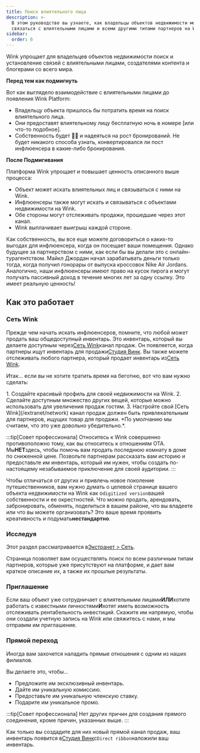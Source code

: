 ```yaml
---
title: Поиск влиятельного лица
description: >-
  В этом руководстве вы узнаете, как владельцы объектов недвижимости могут
  связаться с влиятельными лицами и всеми другими типами партнеров на Wink.
sidebar:
  order: 6
---
```


Wink упрощает для владельцев объектов недвижимости поиск и установление связей с влиятельными лицами, создателями контента и блогерами со всего мира.

**Перед тем как подмигнуть**

Вот как выглядело взаимодействие с влиятельными лицами до появления Wink Platform:

* Владельцу объекта пришлось бы потратить время на поиск влиятельного лица.
* Они предоставят влиятельному лицу бесплатную ночь в номере \[или что-то подобное].
* Собственность будет 🤞🏻 и надеяться на рост бронирований. Не будет никакого способа узнать, конвертировался ли пост инфлюенсера в какие-либо бронирования.

**После Подмигивания**

Платформа Wink упрощает и повышает ценность описанного выше процесса:

* Объект может искать влиятельных лиц и связываться с ними на Wink.
* Инфлюенсеры также могут искать и связываться с объектами недвижимости на Wink.
* Обе стороны могут отслеживать продажи, прошедшие через этот канал.
* Wink выплачивает выигрыш каждой стороне.

Как собственность, вы все еще можете договориться о каких-то выгодах для инфлюенсера, когда он посещает ваши помещения.
Однако будущее за партнерством с ними, как если бы вы делали это с онлайн-турагентством.
Майкл Джордан начал зарабатывать деньги только тогда, когда получил гонорары от выпуска кроссовок Nike Air Jordans.
Аналогично, наши инфлюенсеры имеют право на кусок пирога и могут получать пассивный доход в течение многих лет за одну ссылку. Это имеет реальную ценность!

## Как это работает

### Сеть Wink

Прежде чем начать искать инфлюенсеров, помните, что любой может продать ваш общедоступный инвентарь. Это инвентарь, который вы делаете доступным через[Сеть Wink](/extranet/network)канал продаж.
Он появляется, когда партнеры ищут инвентарь для продажи[Студия Винк](/studio/what-is-studio).
Вы также можете отслеживать любого партнера, который продает инвентарь из[Сеть Wink](/extranet/network).

Итак... если вы не хотите тратить время на беготню, вот что вам нужно сделать:

<Steps>
  1. Создайте красивый профиль для своей недвижимости на Wink.
  2. Сделайте доступным множество других вещей, которые можно использовать для увеличения продаж гостям.
  3. Настройте свой [Сеть Wink](/extranet/network) канал продаж должен быть привлекательным для партнеров, ищущих товар для продажи. *По умолчанию мы считаем, что это уже довольно убедительно.*.
</Steps>


:::tip\[Совет профессионала]
Относитесь к Wink совершенно противоположно тому, как вы относитесь к отношениям OTA. Мы**НЕТ**здесь, чтобы помочь вам продать последнюю комнату в доме по сниженной цене.
Позвольте партнерам рассказать вам историю и предоставьте им инвентарь, который им нужен, чтобы создать по-настоящему незабываемое приключение для своей аудитории.
:::

Чтобы отличаться от других и привлечь новое поколение путешественников, вам нужно думать о целевой странице вашего объекта недвижимости на Wink как о`digitized version`вашей собственности и ее окрестностей.
Что можно продать, арендовать, забронировать, обменять, поделиться в вашем районе, что вы владеете или что вы можете организовать? Это ваше время проявить креативность и подумать**нестандартно**.

### Исследуя

Этот раздел рассматривается в[Экстранет > Сеть](/extranet/network/#explore-network).

Страница позволяет вам осуществлять поиск по всем различным типам партнеров, которые уже присутствуют на платформе, и дает вам краткое описание их, а также их прошлые результаты.

### Приглашение

Если ваш объект уже сотрудничает с влиятельными лицами**ИЛИ**хотите работать с известными личностями**И**хотят иметь возможность отслеживать рентабельность инвестиций.
Скажите им напрямую, чтобы они создали учетную запись на Wink или свяжитесь с нами, и мы отправим им приглашение.

### Прямой переход

Иногда вам захочется наладить прямые отношения с одним из наших филиалов.

Вы делаете это, чтобы...

* Предложите им эксклюзивный инвентарь.
* Дайте им уникальную комиссию.
* Предоставьте им уникальную членскую ставку.
* Подарите им уникальное промо.

:::tip\[Совет профессионала]
Нет других причин для создания прямого соединения, кроме причин, указанных выше.
:::

Как только вы создадите для них новый прямой канал продаж, ваш инвентарь появится в[Студия Винк](/studio/what-is-studio)с`Direct ribbon`наложили ваш инвентарь.

